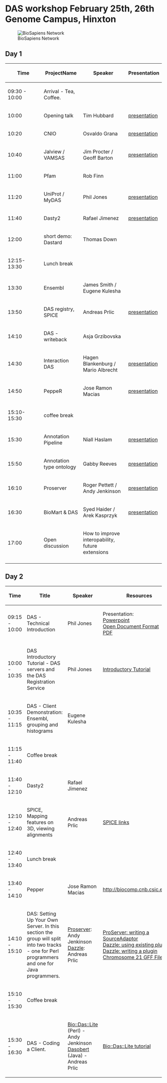 =DAS workshop February 25th, 26th Genome Campus, Hinxton=
[[Image:Biosapiens_final.gif|frame|BioSapiens Network]]
==Day 1==


{| class="wikitable" border="1"
|- style="background:silver"
! width="100px"|Time
! ProjectName
! Speaker
! Presentation
|-
| 09:30 - 10:00
| Arrival - Tea, Coffee.
| 
|
|- 
|10:00
|Opening talk 
|Tim Hubbard
|[http://www.sanger.ac.uk/Users/ap3/dasworkshop200802/hubbard.pdf presentation]
|-
|10:20
|CNIO
|Osvaldo Grana
|[http://www.sanger.ac.uk/Users/ap3/dasworkshop200802/grzibovska.pdf presentation]
|-
|10:40
|Jalview / VAMSAS
|Jim Procter / Geoff Barton
|[http://www.sanger.ac.uk/Users/ap3/dasworkshop200802/Jalview_DasDev2008.pdf presentation]
|-
|11:00
|Pfam
|Rob Finn
|
|-
|11:20
|UniProt / MyDAS
|Phil Jones
|[http://www.sanger.ac.uk/Users/ap3/dasworkshop200802/jones.pdf presentation]
|-
|11:40
|Dasty2
|Rafael Jimenez
|[http://www.sanger.ac.uk/Users/ap3/dasworkshop200802/jimenez.pdf presentation]
|-
|12:00
|short demo: Dastard
|Thomas Down
|
|-
|12:15-13:30
|Lunch break
|
|
|-
|13:30
|Ensembl
|James Smith / Eugene Kulesha
|
|-
|13:50
|DAS registry, SPICE
|Andreas Prlic
|[http://www.sanger.ac.uk/Users/ap3/dasworkshop200802/prlic.pdf presentation]
|-
|14:10
|DAS - writeback
|Asja Grzibovska
|
|-
|14:30
|Interaction DAS
|Hagen Blankenburg / Mario Albrecht
|[http://www.sanger.ac.uk/Users/ap3/dasworkshop200802/blankenburg.pdf presentation]
|-
|14:50
|PeppeR
|Jose Ramon Macias
|[http://www.sanger.ac.uk/Users/ap3/dasworkshop200802/marcias.pdf presentation]
|-
|15:10-15:30
|coffee break
|
|
|-
|15:30
|Annotation Pipeline
|Niall Haslam
|[http://www.sanger.ac.uk/Users/ap3/dasworkshop200802/DASworkshopNialHaslam.pdf  presentation]
|-
|15:50
|Annotation type ontology
|Gabby Reeves
|[http://www.sanger.ac.uk/Users/ap3/dasworkshop200802/reeves.pdf presentation]
|-
|16:10
|Proserver
|Roger Pettett / Andy Jenkinson
|[http://www.sanger.ac.uk/Users/ap3/dasworkshop200802/jenkinson.pdf presentation]
|-
|16:30
|BioMart & DAS
|Syed Haider / Arek Kasprzyk
|[http://www.sanger.ac.uk/Users/ap3/dasworkshop200802/biomart.pdf presentation]
|-
|17:00
|Open discussion
|How to improve interopability, future extensions
|
|-
|}

==Day 2==


{| class="wikitable" border="1"
|- style="background:silver"
! width="100px"|Time
! Title
! Speaker
! Resources
|-
| 09:15 - 10:00
| DAS - Technical Introduction 
| Phil Jones 
| Presentation:<br/>[http://www.ebi.ac.uk/~pjones/DAS2008/DAS-technical-introduction.ppt Powerpoint]<br/>[http://www.ebi.ac.uk/~pjones/DAS2008/DAS-technical-introduction.odp Open Document Format]<br/>[http://www.ebi.ac.uk/~pjones/DAS2008/DAS-technical-introduction.pdf PDF] 
|-
| 10:00 - 10:35
| DAS Introductory Tutorial - DAS servers and the DAS Registration Service
| Phil Jones 
| [[DASworkshop200802:intro_tutorial| Introductory Tutorial]]
|-  
| 10:35 - 11:15
| DAS - Client Demonstration: Ensembl, grouping and histograms
| Eugene Kulesha
|
|- style="background:#ffdead;"
| 11:15 - 11:40 
| colspan="3" | Coffee break 
|-
| 11:40 - 12:10 
| Dasty2
| Rafael Jimenez
|
|-
| 12:10 - 12:40
| SPICE, Mapping features on 3D, viewing alignments
| Andreas Prlic
| [[DASworkshop200802:spice| SPICE links]]
|- style="background:#ffdead;"
| 12:40 - 13:40 
| colspan="3" | Lunch break
|-
| 13:40 - 14:10
| Pepper
| Jose Ramon Macias
| [http://biocomp.cnb.csic.es/das http://biocomp.cnb.csic.es/das] 
|-
| 14:10 - 15:10
| DAS: Setting Up Your Own Server.  In this section the group will split into two tracks - one for Perl programmers and one for Java programmers.  
| [http://www.sanger.ac.uk/Software/analysis/proserver Proserver]: Andy Jenkinson<br/>
[http://www.biojava.org/wiki/Dazzle Dazzle]: Andreas Prlic
| [http://www.ebi.ac.uk/~aj/das_workshop_2008/proserver_tutorial.html ProServer: writing a SourceAdaptor]<br/>
[http://www.biojava.org/wiki/Dazzle:plugins Dazzle: using existing plugins]<br/>
[http://www.biojava.org/wiki/Dazzle:writeplugin Dazzle: writing a plugin]<br/>
[http://www.ebi.ac.uk/~pjones/DAS2008/chr21.gff Chromosome 21 GFF File]
|- style="background:#ffdead;"
| 15:10 - 15:30
| colspan="3"|Coffee break 
|-
| 15:30 - 16:30 
| DAS - Coding a Client. 
| [http://search.cpan.org/~rpettett/Bio-Das-Lite/ Bio::Das::Lite] (Perl) - Andy Jenkinson<br/>
[http://www.spice-3d.org/dasobert/ Dasobert] (Java) - Andreas Prlic
| [http://www.ebi.ac.uk/~aj/das_workshop_2008/daslite_tutorial.html Bio::Das::Lite tutorial]
|}